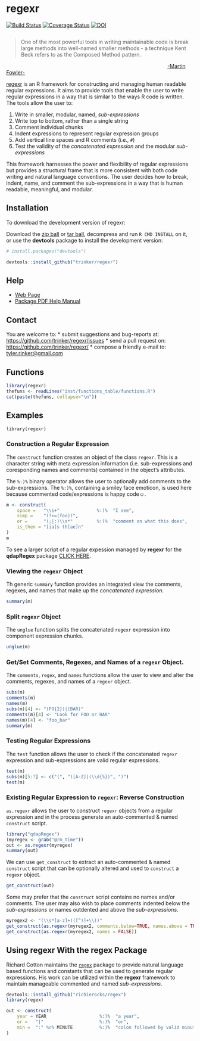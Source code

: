 # regexr

[![Build Status](https://travis-ci.org/trinker/regexr.png?branch=master)](https://travis-ci.org/trinker/regexr)
[![Coverage Status](https://coveralls.io/repos/trinker/regexr/badge.png)](https://coveralls.io/r/trinker/regexr)
[![DOI](https://zenodo.org/badge/5398/trinker/regexr.svg)](http://dx.doi.org/10.5281/zenodo.13332)

<img src="inst/regexr_logo/r_regexr.png" alt="">   

> One of the most powerful tools in writing maintainable code is break large methods into well-named smaller methods - a technique Kent Beck refers to as the Composed Method pattern.

&nbsp;&nbsp;&nbsp;&nbsp;&nbsp;&nbsp;&nbsp;&nbsp;&nbsp;&nbsp;&nbsp;&nbsp;&nbsp;&nbsp;&nbsp;&nbsp;&nbsp;&nbsp;&nbsp;&nbsp;&nbsp;&nbsp;&nbsp;&nbsp;&nbsp;&nbsp;&nbsp;&nbsp;&nbsp;&nbsp;&nbsp;&nbsp;&nbsp;&nbsp;&nbsp;&nbsp;&nbsp;&nbsp;&nbsp;&nbsp;&nbsp;&nbsp;&nbsp;&nbsp;&nbsp;&nbsp;&nbsp;&nbsp;&nbsp;&nbsp;&nbsp;&nbsp;&nbsp;&nbsp;&nbsp;&nbsp;&nbsp;&nbsp;&nbsp;&nbsp;&nbsp;&nbsp;&nbsp;&nbsp;&nbsp;&nbsp;&nbsp;&nbsp;&nbsp;&nbsp;&nbsp;&nbsp;&nbsp;&nbsp;&nbsp;&nbsp;&nbsp;&nbsp;&nbsp;&nbsp;&nbsp;&nbsp;&nbsp;&nbsp;&nbsp;&nbsp;&nbsp;&nbsp;&nbsp;&nbsp;&nbsp;&nbsp;&nbsp;&nbsp;&nbsp;&nbsp;&nbsp;&nbsp;&nbsp;&nbsp;&nbsp;&nbsp;&nbsp;&nbsp;&nbsp;&nbsp;&nbsp;&nbsp;&nbsp;&nbsp;[-Martin Fowler-](http://martinfowler.com/bliki/ComposedRegex.html)

[regexr](http://trinker.github.com/regexr_dev) is an R framework for constructing and managing human readable regular expressions.  It aims to provide tools that enable the user to write regular expressions in a way that is similar to the ways R code is written.  The tools allow the user to: 

1. Write in smaller, modular, named, *sub-expressions*    
2. Write top to bottom, rather than a single string    
3. Comment individual chunks    
4. Indent expressions to represent regular expression groups
5. Add vertical line spaces and R comments (i.e., `#`)
6. Test the validity of the *concatenated expression* and the modular *sub-expressions*      

This framework harnesses the power and flexibility of regular expressions but provides a structural frame that is more consistent with both code writing and natural language conventions.  The user decides how to break, indent, name, and comment the sub-expressions in a way that is human readable, meaningful, and modular.


## Installation

To download the development version of regexr:

Download the [zip ball](https://github.com/trinker/regexr/zipball/master) or [tar ball](https://github.com/trinker/regexr/tarball/master), decompress and run `R CMD INSTALL` on it, or use the **devtools** package to install the development version:

```r
# install.packages("devtools")

devtools::install_github("trinker/regexr")
```

## Help

- [Web Page](http://trinker.github.com/regexr/)     
- [Package PDF Help Manual](https://dl.dropboxusercontent.com/u/61803503/regexr.pdf)   

## Contact

You are welcome to:
* submit suggestions and bug-reports at: <https://github.com/trinker/regexr/issues>
* send a pull request on: <https://github.com/trinker/regexr/>
* compose a friendly e-mail to: <tyler.rinker@gmail.com>

## Functions

```r
library(regexr)
thefuns <- readLines("inst/functions_table/functions.R")
cat(paste(thefuns, collapse="\n"))
```

## Examples

```{echo=FALSE}
library(regexr)
```

### Construction a Regular Expression

The `construct` function creates an object of the class `regexr`.  This is a character string with meta expression information (i.e. sub-expressions and coresponding names and comments) contained in the object's attributes.


The `%:)%` binary operator allows the user to optionally add comments to the sub-expressions.  The `%:)%`, containing a smiley face emoticon, is used here because commented code/expressions is happy code&#9786;.


```r
m <- construct(
    space =   "\\s+"              %:)%  "I see",
    simp =    "(?<=(foo))",
    or =      "(;|:)\\s*"         %:)%  "comment on what this does",
    is_then = "[ia]s th[ae]n"
)
m
``` 

To see a larger script of a regular expession managed by **regexr** for the **qdapRegex** package [CLICK HERE](https://raw.githubusercontent.com/trinker/qdapRegex/master/inst/regex_scripts/rm_citation2.R).

### Viewing the `regexr` Object

Th generic `summary` function provides an integrated view the comments, regexes, and names that make up the *concatenated expression*.

```r
summary(m)
```

### Split `regexr` Object 

The `unglue` function splits the concatenated `regexr` expression into component expression chunks.

```r
unglue(m)
```

### Get/Set Comments, Regexes, and Names of a `regexr` Object.

The `comments`, `regex`, and `names` functions allow the user to view and alter the comments, regexes, and names of a `regexr` object.


```r
subs(m)
comments(m)
names(m)
subs(m)[4] <- "(FO{2})|(BAR)"
comments(m)[4] <- "Look for FOO or BAR"
names(m)[4] <- "foo_bar"
summary(m)
```

### Testing Regular Expressions

The `test` function allows the user to check if the concatenated `regexr` expression and sub-expressions are valid regular expressions.

```r
test(m)
subs(m)[5:7] <- c("(", "([A-Z]|(\\d{5})", ")")
test(m)
```

### Existing Regular Expression to `regexr`: Reverse Construction

`as.regexr` allows the user to construct `regexr` objects from a regular expression and in the process generate an auto-commented & named `construct` script. 

```r
library("qdapRegex")
(myregex <- grab("@rm_time"))
out <- as.regexr(myregex)
summary(out)
```


We can use `get_construct` to extract an auto-commented & named `construct` script that can be optionally altered and used to `construct` a `regexr` object.

```r
get_construct(out)
```

Some may prefer that the `construct` script contains no names and/or comments.  The user may also wish to place comments indented below the *sub-expressions* or names outdented and above the *sub-expressions*.

```r
myregex2 <- "(\\s*[a-z]+)([^)]+\\))"
get_construct(as.regexr(myregex2, comments.below=TRUE, names.above = TRUE))
get_construct(as.regexr(myregex2, names = FALSE))
```

## Using regexr With the regex Package

Richard Cotton maintains the [`regex`](https://github.com/richierocks/regex) package to provide natural language based functions and constants that can be used to generate regular expressions.  His work can be utilized within the **regexr** framework to maintain manageable commented and named *sub-expressions*.

```r
devtools::install_github("richierocks/regex")
library(regex)

out <- construct(
    year = YEAR                    %:)%  "a year",
    or =   "|"                     %:)%  "or",
    min =  ":" %c% MINUTE          %:)%  "colon followed by valid minutes"
)
```


